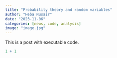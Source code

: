 ```yaml
---
title: "Probability theory and random variables"
author: "Heba Nusair"
date: "2023-11-06"
categories: [news, code, analysis]
image: "image.jpg"
---
```


This is a post with executable code.

```r
1 + 1
```
